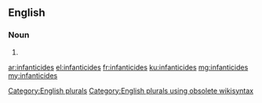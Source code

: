 ==English==

===Noun===
{{head|en}}

# {{plural of|infanticide}}

[[Category:English plurals]][[Category:English plurals using obsolete wikisyntax]]

[[ar:infanticides]]
[[el:infanticides]]
[[fr:infanticides]]
[[ku:infanticides]]
[[mg:infanticides]]
[[my:infanticides]]